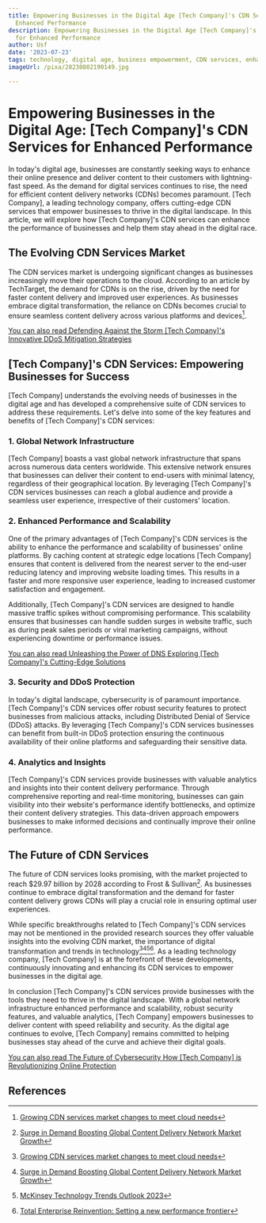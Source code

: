 ```yaml
---
title: Empowering Businesses in the Digital Age [Tech Company]'s CDN Services for
  Enhanced Performance
description: Empowering Businesses in the Digital Age [Tech Company]'s CDN Services
  for Enhanced Performance
author: Usf
date: '2023-07-23'
tags: technology, digital age, business empowerment, CDN services, enhanced performance
imageUrl: /pixa/20230802190149.jpg

---
```

# Empowering Businesses  in the Digital Age: [Tech Company]'s CDN Services for Enhanced Performance

In today's digital age, businesses are constantly seeking ways to enhance their online presence and deliver content to  their customers with lightning-fast speed. As  the demand for  digital services  continues to rise, the need for efficient content  delivery networks (CDNs) becomes paramount. [Tech Company], a leading technology company, offers cutting-edge CDN services that empower businesses to thrive in the digital landscape. In this article, we  will explore how [Tech Company]'s CDN services can enhance the performance  of businesses and help them stay ahead in the digital race.

## The Evolving CDN Services Market

The CDN services market is undergoing significant  changes as businesses increasingly move their operations to the cloud. According to  an article by TechTarget, the demand for CDNs is on the rise, driven by  the need for faster content delivery and  improved user experiences. As businesses embrace digital transformation, the  reliance on CDNs becomes crucial to ensure seamless  content delivery across various platforms and devices[^1^].

[You can also read Defending Against the Storm [Tech Company]'s Innovative DDoS Mitigation Strategies](Defending%20Against%20the%20Storm%20%5BTech%20Company%5D%27s%20Innovative%20DDoS%20Mitigation%20Strategies)


## [Tech Company]'s CDN Services: Empowering  Businesses for Success

[Tech Company] understands the evolving needs of businesses in the  digital age  and has  developed a comprehensive suite of CDN services to address these requirements. Let's delve into some of the key features and benefits  of [Tech Company]'s CDN  services:

### 1. Global Network Infrastructure

[Tech Company] boasts a vast global network  infrastructure that spans across numerous data centers worldwide. This extensive network ensures that businesses can  deliver their content to end-users with minimal latency, regardless of their geographical location. By leveraging [Tech Company]'s CDN services  businesses can reach a  global audience and provide a seamless user experience, irrespective of their customers'  location.

### 2. Enhanced Performance and Scalability

One of the primary advantages of [Tech Company]'s CDN services  is the ability to enhance the performance and scalability  of businesses' online platforms. By caching content  at strategic edge  locations [Tech Company] ensures that content is  delivered from the nearest server to the end-user reducing latency and improving website loading times. This results  in a faster and more responsive user experience, leading to increased customer satisfaction and engagement.

Additionally,  [Tech Company]'s CDN services are designed to handle massive traffic spikes without compromising performance. This  scalability ensures that  businesses can handle sudden surges in  website traffic, such as during peak  sales periods  or viral marketing  campaigns, without experiencing downtime or performance issues.

[You can  also read Unleashing the Power of DNS Exploring [Tech Company]'s Cutting-Edge Solutions](Unleashing%20the%20Power%20of%20DNS%20Exploring%20%5BTech%20Company%5D%27s%20Cutting-Edge%20Solutions)


### 3. Security and DDoS Protection

In today's digital landscape, cybersecurity is of paramount importance. [Tech Company]'s CDN services offer robust security features to protect businesses from malicious attacks,  including Distributed Denial of Service (DDoS) attacks. By leveraging [Tech Company]'s CDN services businesses can benefit from built-in  DDoS  protection ensuring the continuous availability of their online platforms and safeguarding their sensitive data.

### 4. Analytics and Insights

[Tech Company]'s CDN services provide businesses with  valuable analytics and insights into their content  delivery performance. Through comprehensive  reporting and real-time monitoring,  businesses can gain visibility into their website's performance identify  bottlenecks, and optimize their  content delivery  strategies. This data-driven  approach empowers businesses to make informed decisions and continually improve their online performance.

## The Future of CDN Services

The future of CDN services looks promising, with the market projected  to reach $29.97  billion by 2028 according to Frost & Sullivan[^2^]. As businesses continue to embrace digital transformation  and the demand  for  faster content delivery grows CDNs will play a crucial role in  ensuring optimal  user experiences.

While specific breakthroughs related  to [Tech Company]'s CDN services may not be mentioned in the provided research sources they offer valuable insights into the evolving CDN market, the importance of  digital transformation and trends in  technology[^1^][^2^][^3^][^4^]. As a leading  technology company, [Tech Company] is at the forefront of these developments, continuously innovating and enhancing its CDN services to empower  businesses in  the digital age.

In conclusion [Tech Company]'s  CDN services provide  businesses with the tools they need to  thrive in the digital landscape. With a global network infrastructure enhanced performance  and scalability, robust security features, and valuable analytics, [Tech Company] empowers businesses to deliver content with speed reliability and security. As the digital age continues to evolve, [Tech  Company] remains  committed to helping businesses stay ahead  of the curve and achieve their digital goals.

[You can  also read The Future of Cybersecurity How [Tech Company] is Revolutionizing  Online Protection](The%20Future%20of%20Cybersecurity%20How%20%5BTech%20Company%5D%20is%20Revolutionizing%20Online%20Protection)


## References

[^1^]:  [Growing CDN services market changes to meet cloud needs](https://www.techtarget.com/searchnetworking/feature/Growing-CDN-services-market-changes-to-meet-cloud-needs)
[^2^]: [Surge in Demand  Boosting Global Content Delivery Network Market Growth](https://www.frost.com/news/press-releases/information-communications-technology/surge-in-demand-boosting-global-content-delivery-network-market-growth/)
[^3^]: [McKinsey Technology Trends  Outlook  2023](https://www.mckinsey.com/capabilities/mckinsey-digital/our-insights/the-top-trends-in-tech)
[^4^]: [Total Enterprise Reinvention: Setting a new performance frontier](https://www.accenture.com/us-en/insights/consulting/total-enterprise-reinvention)